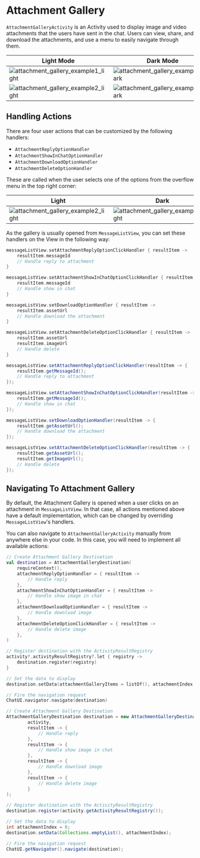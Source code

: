 
# Attachment Gallery

`AttachmentGalleryActivity` is an Activity used to display image and video attachments that the users have sent in the chat. Users can view, share, and download the attachments, and use a menu to easily navigate through them.

| Light Mode | Dark Mode |
| --- | --- |
|![attachment_gallery_example1_light](../../assets/attachment_gallery_example1_light.png)|![attachment_gallery_example1_dark](../../assets/attachment_gallery_example1_dark.png)|
|![attachment_gallery_example2_light](../../assets/attachment_gallery_example2_light.png)|![attachment_gallery_example2_dark](../../assets/attachment_gallery_example2_dark.png)|

## Handling Actions

There are four user actions that can be customized by the following handlers:

- `AttachmentReplyOptionHandler`
- `AttachmentShowInChatOptionHandler`
- `AttachmentDownloadOptionHandler`
- `AttachmentDeleteOptionHandler`

These are called when the user selects one of the options from the overflow menu in the top right corner:

|Light|Dark| 
|---|---|
|![attachment_gallery_example2_light](../../assets/attachment_activity_menu_light.png)|![attachment_gallery_example2_light](../../assets/attachment_activity_menu_dark.png)|

As the gallery is usually opened from `MessageListView`, you can set these handlers on the View in the following way:

<Tabs>
<TabItem value="kotlin" label="Kotlin">

```kotlin
messageListView.setAttachmentReplyOptionClickHandler { resultItem ->
    resultItem.messageId
    // Handle reply to attachment
}

messageListView.setAttachmentShowInChatOptionClickHandler { resultItem ->
    resultItem.messageId
    // Handle show in chat
}

messageListView.setDownloadOptionHandler { resultItem ->
    resultItem.assetUrl
    // Handle download the attachment
}

messageListView.setAttachmentDeleteOptionClickHandler { resultItem ->
    resultItem.assetUrl
    resultItem.imageUrl
    // Handle delete
}
```
</TabItem>

<TabItem value="java" label="Java">

```java
messageListView.setAttachmentReplyOptionClickHandler(resultItem -> {
    resultItem.getMessageId();
    // Handle reply to attachment
});

messageListView.setAttachmentShowInChatOptionClickHandler(resultItem -> {
    resultItem.getMessageId();
    // Handle show in chat
});

messageListView.setDownloadOptionHandler(resultItem -> {
    resultItem.getAssetUrl();
    // Handle download the attachment
});

messageListView.setAttachmentDeleteOptionClickHandler(resultItem -> {
    resultItem.getAssetUrl();
    resultItem.getImageUrl();
    // Handle delete
});
```
</TabItem>
</Tabs>

## Navigating To Attachment Gallery

By default, the Attachment Gallery is opened when a user clicks on an attachment in `MessageListView`. In that case, all actions mentioned above have a default implementation, which can be changed by overriding `MessageListView`'s handlers.

You can also navigate to `AttachmentGalleryActivity` manually from anywhere else in your code. In this case, you will need to implement all available actions:

<Tabs>
<TabItem value="kotlin" label="Kotlin">

```kotlin
// Create Attachment Gallery Destination
val destination = AttachmentGalleryDestination(
    requireContext(),
    attachmentReplyOptionHandler = { resultItem ->
        // Handle reply
    },
    attachmentShowInChatOptionHandler = { resultItem ->
        // Handle show image in chat
    },
    attachmentDownloadOptionHandler = { resultItem ->
        // Handle download image
    },
    attachmentDeleteOptionClickHandler = { resultItem ->
        // Handle delete image
    },
)

// Register destination with the ActivityResultRegistry
activity?.activityResultRegistry?.let { registry ->
    destination.register(registry)
}

// Set the data to display
destination.setData(attachmentGalleryItems = listOf(), attachmentIndex = 0)

// Fire the navigation request
ChatUI.navigator.navigate(destination)
```
</TabItem>

<TabItem value="java" label="Java">

```java
// Create Attachment Gallery Destination
AttachmentGalleryDestination destination = new AttachmentGalleryDestination(
        activity,
        resultItem -> {
            // Handle reply
        },
        resultItem -> {
            // Handle show image in chat
        },
        resultItem -> {
            // Handle download image
        },
        resultItem -> {
            // Handle delete image
        }
);

// Register destination with the ActivityResultRegistry
destination.register(activity.getActivityResultRegistry());

// Set the data to display
int attachmentIndex = 0;
destination.setData(Collections.emptyList(), attachmentIndex);

// Fire the navigation request
ChatUI.getNavigator().navigate(destination);
```
</TabItem>
</Tabs>

